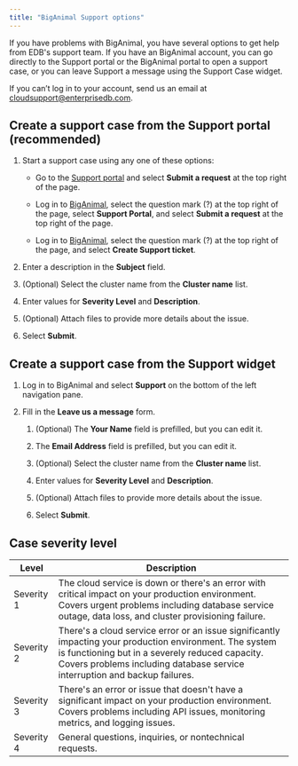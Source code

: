 ```yaml
---
title: "BigAnimal Support options"
---
```


If you have problems with BigAnimal, you have several options to get help from EDB's support team. If you have an BigAnimal account, you can go directly to the Support portal or the BigAnimal portal to open a support case, or you can leave Support a message using the Support Case widget. 

If you can’t log in to your account, send us an email at [cloudsupport@enterprisedb.com](mailto:cloudsupport@enterprisedb.com).

## Create a support case from the Support portal (recommended)

1. Start a support case using any one of these options:

    - Go to the [Support portal](https://support.biganimal.com/hc/en-us) and select **Submit a request** at the top right of the page.

    - Log in to [BigAnimal](https://portal.biganimal.com), select the question mark (?) at the top right of the page, select **Support Portal**, and select **Submit a request** at the top right of the page.
    - Log in to [BigAnimal](https://portal.biganimal.com), select the question mark (?) at the top right of the page, and select **Create Support ticket**.
1. Enter a description in the **Subject** field.

1. (Optional) Select the cluster name from the **Cluster name** list.
1. Enter values for **Severity Level** and **Description**.
1. (Optional) Attach files to provide more details about the issue.
1. Select **Submit**.

## Create a support case from the **Support** widget

1. Log in to BigAnimal and select **Support** on the bottom of the left navigation pane. 

1. Fill in the **Leave us a message** form.
    1. (Optional) The **Your Name** field is prefilled, but you can edit it.
  
    3. The **Email Address** field is prefilled, but you can edit it.
    4. (Optional) Select the cluster name from the **Cluster name** list.
    5. Enter values for **Severity Level** and **Description**.
    6. (Optional) Attach files to provide more details about the issue.
    7. Select **Submit**.

## Case severity level

| Level | Description |
| -------- | ----------- |
| Severity 1  | The cloud service is down or there's an error with critical impact on your production environment. Covers urgent problems including database service outage, data loss, and cluster provisioning failure. |
| Severity 2  | There's a cloud service error or an issue significantly impacting your production environment. The system is functioning but in a severely reduced capacity. Covers problems including database service interruption and backup failures. |
| Severity 3 | There's an error or issue that doesn't have a significant impact on your production environment. Covers problems including API issues, monitoring metrics, and logging issues.
| Severity 4  | General questions, inquiries, or nontechnical requests.




